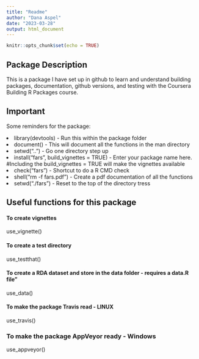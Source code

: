 ---
title: "Readme"
author: "Dana Aspel"
date: "2023-03-28"
output: html_document
---

```{r setup, include=FALSE}
knitr::opts_chunk$set(echo = TRUE)
```

## Package Description

This is a package I have set up in github to learn and understand building packages, documentation, github versions, and testing with the Coursera Building
R Packages course. 

## Important

Some reminders for the package:

<li>library(devtools) - Run this within the package folder</li>
<li>document() - This will document all the functions in the man directory</li>
<li>setwd("..") - Go one directory step up</li>
<li>install("fars", build_vignettes = TRUE) - Enter your package name here. #Including the build_vignettes = TRUE will make the vignettes available</li>
<li>check("fars") - Shortcut to do a R CMD check </li>
<li>shell("rm -f fars.pdf") - Create a pdf documentation of all the functions</li>
<li>setwd("./fars") - Reset to the top of the directory tress </li>


## Useful functions for this package


#### To create vignettes
use_vignette() 

#### To create a test directory
use_testthat()

#### To create a RDA dataset and store in the data folder - requires a data.R file"
use_data()

#### To make the package Travis read - LINUX
use_travis()

### To make the package AppVeyor ready - Windows
use_appveyor()



